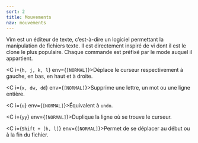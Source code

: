 ```yaml
---
sort: 2
title: Mouvements
nav: mouvements
---
```


Vim est un éditeur de texte, c’est-à-dire un logiciel permettant la manipulation de fichiers texte. Il est directement inspiré de vi dont il est le clone le plus populaire. Chaque commande est préfixé par le mode auquel il appartient.

<C i={`h, j, k, l`} env={`[NORMAL]`}>Déplace le curseur respectivement à gauche, en bas, en haut et à droite.</C>

<C i={`x, dw, dd`} env={`[NORMAL]`}>Supprime une lettre, un mot ou une ligne entière.</C>

<C i={`u`} env={`[NORMAL]`}>Équivalent à `undo`.</C>

<C i={`yy`} env={`[NORMAL]`}>Duplique la ligne où se trouve le curseur.</C>

<C i={`Shift + [h, l]`} env={`[NORMAL]`}>Permet de se déplacer au début ou à la fin du fichier.</C>


